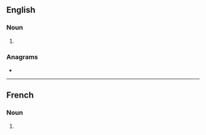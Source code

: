 ==English==

===Noun===
{{head|en|noun form}}

# {{plural of|filtration|lang=en}}

===Anagrams===
* {{anagrams|en|a=afiilnorstt|flirtations}}

----

==French==

===Noun===
{{head|fr|noun plural form|g=f}}

# {{plural of|filtration|lang=fr}}